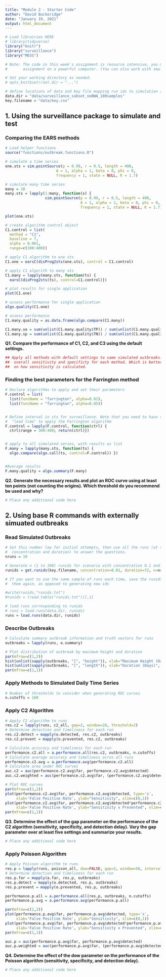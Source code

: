 ```yaml
---
title: "Module 2 - Starter Code"
author: "David Buckeridge"
date: "January 19, 2021"
output: html_document
---
```


```r
# Load librairies HERE
# library(tidyverse)
library("knitr")
library("surveillance")
library("MESS")

# Note: The code in this week's assignment is resource intensive, you might want to work on this
#       assignment on a powerful computer. (You can also work with smaller sets while debugging.)

# Set your working directory as needed.
# opts_knit$set(root.dir = "...")

# define locations of data and key file mapping run ids to simulation scenarios
data.dir = "data/surveillance_subset_noBWA_100samples"
key.filename = "data/key.csv"

```

## 1. Using the surveillance package to simulate and test

### Comparing the EARS methods

```r
# Load helper functions
source("functions/outbreak.functions.R")

# simulate a time series
one.sts = sim.pointSource(p = 0.99, r = 0.5, length = 400,
                       A = 1, alpha = 1, beta = 0, phi = 0,
                       frequency = 1, state = NULL, K = 1.7)

# simulate many time series
many = 10
many.sts = lapply(1:many, function(x) {
                  sim.pointSource(p = 0.99, r = 0.5, length = 400,
                                  A = 1, alpha = 1, beta = 0, phi = 0,
                                  frequency = 1, state = NULL, K = 1.7)})

plot(one.sts)

# create algorithm control object
C1.control = list(
  method = "C1",
  baseline = 7,
  alpha = 0.001,
  range=c(100:400))

# apply C1 algorithm to one sts
C1.one = earsC(disProg2sts(one.sts), control = C1.control)

# apply C1 algorith to many sts
C1.many = lapply(many.sts, function(ts) {
  earsC(disProg2sts(ts), control=C1.control)})

# plot results for single application
plot(C1.one)

# assess performance for single application
algo.quality(C1.one)

# assess performance
C1.many.quality = as.data.frame(algo.compare(C1.many))

C1.many.se = sum(unlist(C1.many.quality$TP)) / sum(unlist(C1.many.quality$TP) + unlist(C1.many.quality$FN))
C1.many.sp = sum(unlist(C1.many.quality$TN)) / sum(unlist(C1.many.quality$TN) + unlist(C1.many.quality$FP))
```


**Q1. Compare the performance of C1, C2, and C3 using the default settings.**

```r
## Apply all methods with default settings to same simulated outbreaks. Calculate 
##  overall sensitivity and specificty for each method. Which is better and why? Comment 
##  on how sensitivity is calculated.
```


### Finding the best parameters for the Farrington method

```r

# Declare algorithms to apply and set their parameters 
F.control = list(
  list(funcName = "farrington", alpha=0.01),
  list(funcName = "farrington", alpha=0.05))


# Define interval in sts for surveillance. Note that you need to have sufficient
#  "lead time" to apply the Farrington algorithm
F.control = lapply(F.control, function(ctrl) {
  ctrl$range = 300:400; return(ctrl)})


# apply to all simulated series, with results as list
F.many = lapply(many.sts, function(ts) {
  algo.compare(algo.call(ts, control=F.control)) })


#Average results
F.many.quality = algo.summary(F.many)
```

**Q2. Generate the necessary results and plot an ROC curve using at least ten points (not counting the origins). Which threshold do you recommend be used and why?**

```r
# Place any additional code here
```

## 2. Using base R commands with externally simuated outbreaks

### Read Simulated Outbreaks

```r
# Set this number low for initial attempts, then use all the runs (at the indicated
#  concentration and duration) to answer the questions.
nruns = 10

# Generate n (1 to 100) runids for scenario with concentration 0.1 and duration 24 hours
runids = get.runids(key.filename, concentration=0.01, duration=72, n=nruns)

# If you want to use the same sample of runs each time, save the runids and then reload
#  them again, as opposed to generating new ids

#write(runids,"runids.txt")
#runids = (read.table("runids.txt"))[,1]

# load runs corresponding to runids
# runs = load.runs(data.dir, runids)
runs = load.runs(data.dir, runids)
```

### Describe Outbreaks

```r
# Calculate summary outbreak information and truth vectors for runs
outbreaks = lapply(runs, o.summary)

# Plot distribution of outbreak by maximum height and duration
par(mfrow=c(1,2))
hist(unlist(sapply(outbreaks, "[", "height")), xlab="Maximum Height (Daily Visits)", main="Maximum Height")
hist(unlist(sapply(outbreaks, "[", "length")), xlab="Duration (Days)", main="Duration")
par(mfrow=c(1,1))
```

### Apply Methods to Simulated Daily Time Series

```r
# Number of thresholds to consider when generating ROC curves
n.cutoffs = 100
```

### Apply C2 Algorithm

```r
# Apply C2 algorithm to runs
res.c2 = lapply(runs, c2_all, gap=2, window=28, threshold=2)
# Determine detection and timeliness for each run
res.c2.detect = mapply(o.detected, res.c2, outbreaks)
res.c2.prevent = mapply(o.prevented, res.c2, outbreaks)

# Calculate accuracy and timeliness for each run
performance.c2.all = a.performance.all(res.c2, outbreaks, n.cutoffs)
# Calculate average accuracy and timeliness acros all runs
performance.c2.avg = a.performance.avg(performance.c2.all)
# Calculate area under ROC curves
auc.c2 = auc(performance.c2.avg$far, performance.c2.avg$detected)
auc.c2.weighted = auc(performance.c2.avg$far, (performance.c2.avg$detected*performance.c2.avg$prevented))

# Plot ROC curves
par(mfrow=c(1,2))
plot(performance.c2.avg$far, performance.c2.avg$detected, type='s', 
     xlab='False Positive Rate', ylab="Sensitivity", xlim=c(0,1))
plot(performance.c2.avg$far, performance.c2.avg$detected*performance.c2.avg$prevented, type='s', 
     xlab='False Positive Rate', ylab="Sensitivity x Prevented", xlim=c(0,1))
par(mfrow=c(1,1))
```

**Q3. Determine the effect of the gap parameter on the performance of the C2 algorithm (sensitivity, specificity, and detection delay). Vary the gap parameter over at least five settings and summarize your results.**

```r
# Place any additional code here
```

### Apply Poisson Algorithm

```r
# Apply Poisson algorithm to runs
res.p = lapply(runs, poisson_all, dow=FALSE, gap=2, window=56, interval=14, threshold=0.05)
# Determine detection and timeliness for each run
res.p.far = mapply(a.far, res.p, outbreaks)
res.p.detect = mapply(o.detected, res.p, outbreaks)
res.p.prevent = mapply(o.prevented, res.p, outbreaks)

performance.p.all = a.performance.all(res.p, outbreaks, n.cutoffs)
performance.p.avg = a.performance.avg(performance.p.all)

par(mfrow=c(1,2))
plot(performance.p.avg$far, performance.p.avg$detected, type='s', 
     xlab='False Positive Rate', ylab="Sensitivity", xlim=c(0,1))
plot(performance.p.avg$far, performance.p.avg$detected*performance.p.avg$prevented, type='s', 
     xlab='False Positive Rate', ylab="Sensitivity x Prevented", xlim=c(0,1))
par(mfrow=c(1,1))

auc.p = auc(performance.p.avg$far, performance.p.avg$detected)
auc.p.weighted = auc(performance.p.avg$far, (performance.p.avg$detected*performance.p.avg$prevented))
```


**Q4. Determine the effect of the dow parameter on the performance of the Poisson algorithm (sensitivity, specificity, and detection delay).**

```r
# Place any additional code here
```


